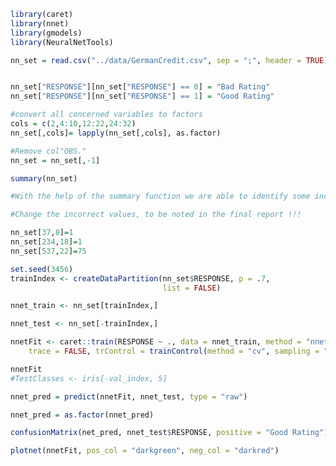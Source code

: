 ```r
library(caret)
library(nnet)
library(gmodels)
library(NeuralNetTools)

nn_set = read.csv("../data/GermanCredit.csv", sep = ";", header = TRUE)


nn_set["RESPONSE"][nn_set["RESPONSE"] == 0] = "Bad Rating"
nn_set["RESPONSE"][nn_set["RESPONSE"] == 1] = "Good Rating"

#convert all concerned variables to factors
cols = c(2,4:10,12:22,24:32)
nn_set[,cols]= lapply(nn_set[,cols], as.factor)

#Remove col"OBS."
nn_set = nn_set[,-1]

summary(nn_set)

#With the help of the summary function we are able to identify some incorrect values such as edutcation = -1, age = 125 and guarantor = 2 (only one occurrence of 2, might be a typo) 

#Change the incorrect values, to be noted in the final report !!!

nn_set[37,8]=1
nn_set[234,18]=1
nn_set[537,22]=75
```


```r
set.seed(3456)
trainIndex <- createDataPartition(nn_set$RESPONSE, p = .7,
                                  list = FALSE)

nnet_train <- nn_set[trainIndex,]

nnet_test <- nn_set[-trainIndex,]
```


```r
nnetFit <- caret::train(RESPONSE ~ ., data = nnet_train, method = "nnet",
    trace = FALSE, trControl = trainControl(method = "cv", sampling = "down"))

nnetFit
#TestClasses <- iris[-val_index, 5]

nnet_pred = predict(nnetFit, nnet_test, type = "raw")

nnet_pred = as.factor(nnet_pred)

confusionMatrix(net_pred, nnet_test$RESPONSE, positive = "Good Rating")


```

```r
plotnet(nnetFit, pos_col = "darkgreen", neg_col = "darkred")
```

